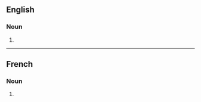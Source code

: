 ==English==

===Noun===
{{head|en|noun plural form}}

# {{plural of|intrusion|lang=en}}

----

==French==

===Noun===
{{head|fr|noun plural form|g=f}}

# {{plural of|intrusion|lang=fr}}